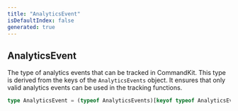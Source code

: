 ```yaml
---
title: "AnalyticsEvent"
isDefaultIndex: false
generated: true
---
```



<!-- This file was generated from the CommandKit source. Do not modify. Instead, re-run the "docgen" script -->


## AnalyticsEvent

<GenerationInfo sourceFile="packages/commandkit/src/analytics/constants.ts" sourceLine="30" packageName="commandkit" />

The type of analytics events that can be tracked in CommandKit.
This type is derived from the keys of the `AnalyticsEvents` object.
It ensures that only valid analytics events can be used in the tracking functions.

```ts title="Signature"
type AnalyticsEvent = (typeof AnalyticsEvents)[keyof typeof AnalyticsEvents]
```
